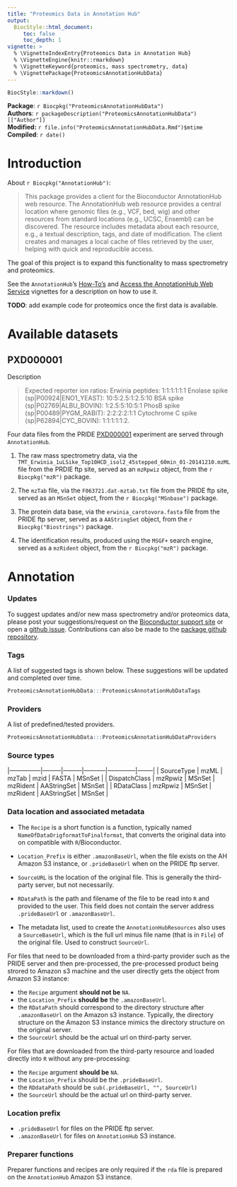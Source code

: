 ```yaml
---
title: "Proteomics Data in Annotation Hub"
output:
  BiocStyle::html_document:
     toc: false
     toc_depth: 1
vignette: >
  % \VignetteIndexEntry{Proteomics Data in Annotation Hub}
  % \VignetteEngine{knitr::rmarkdown}
  % \VignetteKeyword{proteomics, mass spectrometry, data}
  % \VignettePackage{ProteomicsAnnotationHubData}
---
```



```r
BiocStyle::markdown()
```

**Package**: `r Biocpkg("ProteomicsAnnotationHubData")`<br />
**Authors**: `r packageDescription("ProteomicsAnnotationHubData")[["Author"]] `<br />
**Modified:** `r file.info("ProteomicsAnnotationHubData.Rmd")$mtime`<br />
**Compiled**: `r date()`


# Introduction

About `r Biocpkg("AnnotationHub")`:

> This package provides a client for the Bioconductor AnnotationHub
> web resource. The AnnotationHub web resource provides a central
> location where genomic files (e.g., VCF, bed, wig) and other
> resources from standard locations (e.g., UCSC, Ensembl) can be
> discovered. The resource includes metadata about each resource,
> e.g., a textual description, tags, and date of modification. The
> client creates and manages a local cache of files retrieved by the
> user, helping with quick and reproducible access.

The goal of this project is to expand this functionality to mass
spectrometry and proteomics.


See the `AnnotationHub`'s
[How-To's](http://bioconductor.org/packages/devel/bioc/vignettes/AnnotationHub/inst/doc/AnnotationHub-HOWTO.html)
and
[Access the AnnotationHub Web Service](http://bioconductor.org/packages/devel/bioc/vignettes/AnnotationHub/inst/doc/AnnotationHub.html)
vignettes for a description on how to use it.

**TODO**: add example code for proteomics once the first data is available.

# Available datasets

## PXD000001

Description

> Expected reporter ion ratios: Erwinia peptides: 1:1:1:1:1:1 Enolase
> spike (sp|P00924|ENO1_YEAST): 10:5:2.5:1:2.5:10 BSA spike
> (sp|P02769|ALBU_BOVIN): 1:2.5:5:10:5:1 PhosB spike
> (sp|P00489|PYGM_RABIT): 2:2:2:2:1:1 Cytochrome C spike
> (sp|P62894|CYC_BOVIN): 1:1:1:1:1:2.

Four data files from the PRIDE
[PXD000001](http://www.ebi.ac.uk/pride/archive/projects/PXD000001)
experiment are served through `AnnotationHub`.

1. The raw mass spectrometry data, via the
   `TMT_Erwinia_1uLSike_Top10HCD_isol2_45stepped_60min_01-20141210.mzML`
   file from the PRDIE ftp site, served as an `mzRpwiz` object, from
   the `r Biocpkg("mzR")` package.

2. The `mzTab` file, via the `F063721.dat-mztab.txt` file from the
   PRIDE ftp site, served as an `MSnSet` object, from the
   `r Biocpkg("MSnbase")` package.

3. The protein data base, via the `erwinia_carotovora.fasta` file from
	the PRIDE ftp server, served as a `AAStringSet` object, from the
	`r Biocpkg("Biostrings")` package.

4. The identification results, produced using the `MSGF+` search
   engine, served as a `mzRident` object, from the `r Biocpkg("mzR")`
   package.

# Annotation

### Updates {-}

To suggest updates and/or new mass spectrometry and/or proteomics
data, please post your suggestions/request on the
[Bioconductor support site](https://support.bioconductor.org/) or open
a
[github issue](https://github.com/lgatto/ProteomicsAnnotationHubData/issues).
Contributions can also be made to the
[package github repository](https://github.com/lgatto/ProteomicsAnnotationHubData).

### Tags {-}

A list of suggested tags is shown below. These suggestions will be
updated and completed over time.

```r
ProteomicsAnnotationHubData:::ProteomicsAnnotationHubDataTags
```

### Providers  {-}

A list of predefined/tested providers.

```r
ProteomicsAnnotationHubData:::ProteomicsAnnotationHubDataProviders
```

### Source types {-}

|---------------|---------|---------|-----------|--------------|--------|
| SourceType    |  mzML   |   mzTab |   mzid    |      FASTA   | MSnSet |
| DispatchClass | mzRpwiz |  MSnSet |  mzRident |  AAStringSet | MSnSet |
| RDataClass    | mzRpwiz |  MSnSet |  mzRident |  AAStringSet | MSnSet |

### Data location and associated metadata {-}

- The `Recipe` is a short function is a function, typically named
  `NameOfDataOrigformatToFinalformat`, that converts the original data
  into on compatible with `R`/Bioconductor.

- `Location_Prefix` is either `.amazonBaseUrl`, when the file exists
  on the AH Amazon S3 instance, or `.prideBaseUrl` when on the PRIDE
  ftp server.

- `SourceURL` is the location of the original file. This is generally
  the third-party server, but not necessarily.

- `RDataPath` is the path and filename of the file to be read into `R`
  and provided to the user. This field does not contain the server
  address `.prideBaseUrl` or `.amazonBaseUrl`.

- The metadata list, used to create the `AnnotationHubResources` also
  uses a `SourceBaseUrl`, which is the full url minus file name (that
  is in `File`) of the original file. Used to construct `SourceUrl`.

For files that need to be downloaded from a third-party provider such
as the PRIDE server and then pre-processed, the pre-processed product
being strored to Amazon s3 machine and the user directly gets the
object from Amazon S3 instance:

- the `Recipe` argument **should not be** `NA`.
- the `Location_Prefix` **should be** the `.amazonBaseUrl`.
- the `RDataPath` should correspond to the directory structure after
  `.amazonBaseUrl` on the Amazon s3 instance. Typically, the directory
  structure on the Amazon S3 instance mimics the directory structure
  on the original server.
- the `SourceUrl` should be the actual url on third-party server.


For files that are downloaded from the third-party resource and loaded
directly into `R` without any pre-processing:

- the `Recipe` argument **should be** `NA`.
- the `Location_Prefix` should be the `.prideBaseUrl`.
- the `RDdataPath` should be `sub(.prideBaseUrl, "", SourceUrl)`
- the `SourceUrl` should be the actual url on third-party server.

### Location prefix {-}

- `.prideBaseUrl` for files on the PRIDE ftp server.
- `.amazonBaseUrl` for files on `AnnotationHub` S3 instance.

### Preparer functions {-}

Preparer functions and recipes are only required if the `rda` file is
prepared on the `AnnotationHub` Amazon S3 instance.
